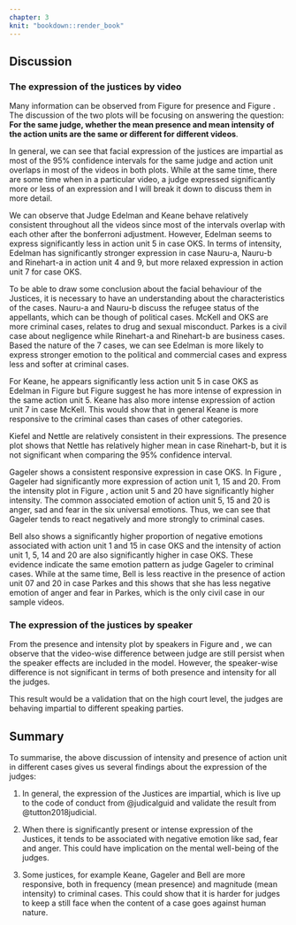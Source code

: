 ```yaml
---
chapter: 3
knit: "bookdown::render_book"
---
```



## Discussion 

### The expression of the justices by video

Many information can be observed from Figure \ref{fig:model2-plot} for presence and Figure \ref{fig:intensity-video}. The discussion of the two plots will be focusing on answering the question: **For the same judge, whether the mean presence and mean intensity of the action units are the same or different for different videos**. 

In general, we can see that facial expression of the justices are impartial as most of the 95% confidence intervals for the same judge and action unit overlaps in most of the videos in both plots. While at the same time, there are some time when in a particular video, a judge expressed significantly more or less of an expression and I will break it down to discuss them in more detail.  

We can observe that Judge Edelman and Keane behave relatively consistent throughout all the videos since most of the intervals overlap with each other after the  bonferroni adjustment. However, Edelman seems to express significantly less in action unit 5 in case OKS.  In terms of intensity, Edelman has significantly stronger expression in case Nauru-a, Nauru-b and Rinehart-a in action unit 4 and 9, but more relaxed expression in action unit 7 for case OKS. 

To be able to draw some conclusion about the facial behaviour of the Justices, it is necessary to have an understanding about the characteristics of the cases. Nauru-a and Nauru-b discuss the refugee status of the appellants, which can be though of political cases. McKell and OKS are more criminal cases, relates to drug and sexual misconduct. Parkes is a civil case about negligence while Rinehart-a and Rinehart-b are business cases. Based the nature of the 7 cases, we can see Edelman is more likely to express stronger emotion to the political and commercial cases and express less and softer at criminal cases.  


For Keane, he appears significantly less action unit 5 in case OKS as Edelman in Figure \ref{fig:model2-plot} but Figure \ref{fig:intensity-video} suggest he has more intense of expression in the same action unit 5. Keane has also more intense expression of action unit 7 in case McKell. This would show that in general Keane is more responsive to the criminal cases than cases of other categories. 

Kiefel and Nettle are relatively consistent in their expressions. The presence plot shows that Nettle has relatively higher mean in case Rinehart-b, but it is not significant when comparing the 95% confidence interval. 

Gageler shows a consistent responsive expression in case OKS. In Figure \ref{fig:model2-plot}, Gageler had significantly more expression of action unit 1, 15 and 20. From the intensity plot in Figure \ref{fig:intensity-video}, action unit 5 and 20 have significantly higher intensity. The common associated emotion of action unit 5, 15 and 20 is anger, sad and fear in the six universal emotions. Thus, we can see that Gageler tends to react negatively and more strongly to criminal cases. 

Bell also shows a significantly higher proportion of negative emotions associated with action unit 1 and 15 in case OKS and the intensity of action unit 1, 5, 14 and 20 are also significantly higher in case OKS. These evidence indicate the same emotion pattern as judge Gageler to criminal cases. While at the same time, Bell is less reactive in the presence of action unit 07 and 20 in case Parkes and this shows that she has less negative emotion of anger and fear in Parkes, which is the only civil case in our sample videos. 

### The expression of the justices by speaker

From the presence and intensity plot by speakers in Figure \ref{fig:model3-plot} and \ref{fig:intensity-speaker}, we can observe that the video-wise difference between judge are still persist when the speaker effects are included in the model. However, the speaker-wise difference is not significant in terms of both presence and intensity for all the judges. 


This result would be a validation that on the high court level, the judges are behaving impartial to different speaking parties. 



## Summary

To summarise, the above discussion of intensity and presence of action unit in different cases gives us several findings about the expression of the judges: 

1) In general, the expression of the Justices are impartial, which is live up to the code of conduct from @judicalguid and validate the result from @tutton2018judicial. 

2) When there is significantly present or intense expression of the Justices, it tends to be associated with negative emotion like sad, fear and anger. This could have implication on the mental well-being of the judges. 

3) Some justices, for example Keane, Gageler and Bell are more responsive, both in frequency (mean presence) and magnitude (mean intensity) to criminal cases. This could show that it is harder for judges to keep a still face when the content of a case goes against human nature. 

